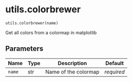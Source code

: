 # utils.colorbrewer { #operetta_compose.utils.colorbrewer }

`utils.colorbrewer(name)`

Get all colors from a colormap in matplotlib

## Parameters

| Name   | Type   | Description          | Default    |
|--------|--------|----------------------|------------|
| `name` | str    | Name of the colormap | _required_ |